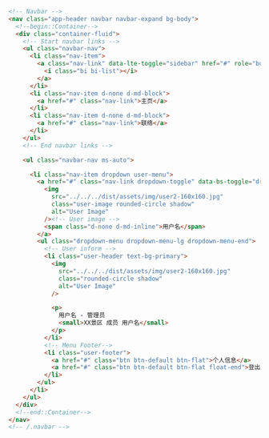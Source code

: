 ```html
<!-- Navbar -->
<nav class="app-header navbar navbar-expand bg-body">
  <!--begin::Container-->
  <div class="container-fluid">
    <!-- Start navbar links -->
    <ul class="navbar-nav">
      <li class="nav-item">
        <a class="nav-link" data-lte-toggle="sidebar" href="#" role="button">
          <i class="bi bi-list"></i>
        </a>
      </li>
      <li class="nav-item d-none d-md-block">
        <a href="#" class="nav-link">主页</a>
      </li>
      <li class="nav-item d-none d-md-block">
        <a href="#" class="nav-link">联络</a>
      </li>
    </ul>
    <!-- End navbar links -->

    <ul class="navbar-nav ms-auto">

      <li class="nav-item dropdown user-menu">
        <a href="#" class="nav-link dropdown-toggle" data-bs-toggle="dropdown">
          <img
            src="../../../dist/assets/img/user2-160x160.jpg"
            class="user-image rounded-circle shadow"
            alt="User Image"
          /><!-- User image -->
          <span class="d-none d-md-inline">用户名</span>
        </a>
        <ul class="dropdown-menu dropdown-menu-lg dropdown-menu-end">
          <!-- User inform -->
          <li class="user-header text-bg-primary">
            <img
              src="../../../dist/assets/img/user2-160x160.jpg"
              class="rounded-circle shadow"
              alt="User Image"
            />

            <p>
              用户名 - 管理员
              <small>XX景区 成员 用户名</small>
            </p>
          </li>
          <!-- Menu Footer-->
          <li class="user-footer">
            <a href="#" class="btn btn-default btn-flat">个人信息</a>
            <a href="#" class="btn btn-default btn-flat float-end">登出</a>
          </li>
        </ul>
      </li>
    </ul>
  </div>
  <!--end::Container-->
</nav>
<!-- /.navbar -->
```
